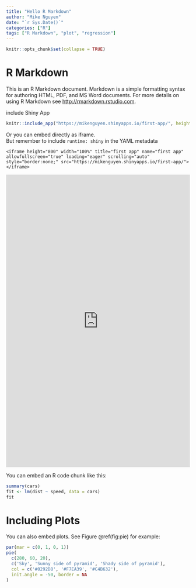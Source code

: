 ```yaml
---
title: "Hello R Markdown"
author: "Mike Nguyen"
date: "`r Sys.Date()`"
categories: ["R"]
tags: ["R Markdown", "plot", "regression"]
---
```


```r
knitr::opts_chunk$set(collapse = TRUE)
```

# R Markdown

This is an R Markdown document. Markdown is a simple formatting syntax for authoring HTML, PDF, and MS Word documents. For more details on using R Markdown see <http://rmarkdown.rstudio.com>.


include Shiny App
```r
knitr::include_app("https://mikenguyen.shinyapps.io/first-app/", height = "100%")
```


Or you can embed directly as iframe.  
But remember to include `runtime: shiny` in the YAML metadata


```
<iframe height="800" width="100%" title="first app" name="first app" allowfullscreen="true" loading="eager" scrolling="auto"  style="border:none;" src="https://mikenguyen.shinyapps.io/first-app/"></iframe>
```

<iframe height="800" width="100%" title="first app" name="first app" allowfullscreen="true" loading="eager" scrolling="auto"  style="border:none;" src="https://mikenguyen.shinyapps.io/first-app/"></iframe>



You can embed an R code chunk like this:

```r
summary(cars)
fit <- lm(dist ~ speed, data = cars)
fit
```

# Including Plots

You can also embed plots. See Figure \@ref(fig:pie) for example:

```r
par(mar = c(0, 1, 0, 1))
pie(
  c(280, 60, 20),
  c('Sky', 'Sunny side of pyramid', 'Shady side of pyramid'),
  col = c('#0292D8', '#F7EA39', '#C4B632'),
  init.angle = -50, border = NA
)
```
